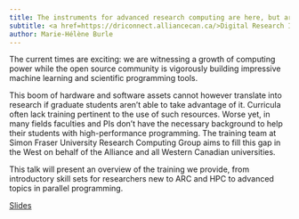 ```yaml
---
title: The instruments for advanced research computing are here, but are researchers ready?
subtitle: <a href=https://driconnect.alliancecan.ca/>Digital Research Infrastructure Connect, Vancouver 2023</a>
author: Marie-Hélène Burle
---
```


:::{.def}
The current times are exciting: we are witnessing a growth of computing power while the open source community is vigorously building impressive machine learning and scientific programming tools.

This boom of hardware and software assets cannot however translate into research if graduate students aren't able to take advantage of it. Curricula often lack training pertinent to the use of such resources. Worse yet, in many fields faculties and PIs don't have the necessary background to help their students with high-performance programming. The training team at Simon Fraser University Research Computing Group aims to fill this gap in the West on behalf of the Alliance and all Western Canadian universities.

This talk will present an overview of the training we provide, from introductory skill sets for researchers new to ARC and HPC to advanced topics in parallel programming.
:::

[Slides](2023_driconnect_slides.qmd){.btn .btn-outline-primary}
<br><br>

<!-- {{< video https://www.youtube.com/embed/ >}} -->
